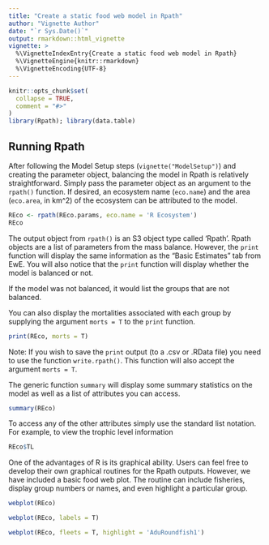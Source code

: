 ```yaml
---
title: "Create a static food web model in Rpath"
author: "Vignette Author"
date: "`r Sys.Date()`"
output: rmarkdown::html_vignette
vignette: >
  %\VignetteIndexEntry{Create a static food web model in Rpath}
  %\VignetteEngine{knitr::rmarkdown}
  %\VignetteEncoding{UTF-8}
---
```


```r
knitr::opts_chunk$set(
  collapse = TRUE,
  comment = "#>"
)
library(Rpath); library(data.table)
```

## Running Rpath

After following the Model Setup steps (`vignette("ModelSetup")`) and creating the parameter object, balancing the model in Rpath is relatively straightforward. Simply pass the parameter object as an argument to the `rpath()` function. If desired, an ecosystem name (`eco.name`) and the area (`eco.area`, in km^2) of the ecosystem can be attributed to the model.

```r
REco <- rpath(REco.params, eco.name = 'R Ecosystem')
REco
```

The output object from `rpath()` is an S3 object type called 'Rpath'.  Rpath objects are a list of parameters from the mass balance.  However, the `print` function will display the same information as the "Basic Estimates" tab from EwE. You will also notice that the `print` function will display whether the model is balanced or not.

If the model was not balanced, it would list the groups that are not balanced.

You can also display the mortalities associated with each group by supplying the argument `morts = T` to the `print` function.

```r
print(REco, morts = T) 
```

Note: If you wish to save the `print` output (to a .csv or .RData file) you need to use the function `write.rpath()`. This function will also accept the argument `morts = T`.

The generic function `summary` will display some summary statistics on the model as well as a list of attributes you can access.

```r
summary(REco)

```

To access any of the other attributes simply use the standard list notation. For example, to view the trophic level information

```r
REco$TL
```

One of the advantages of R is its graphical ability.  Users can feel free to develop their own graphical routines for the Rpath outputs.  However, we have included a basic food web plot.  The routine can include fisheries, display group numbers or names, and even highlight a particular group.

```r
webplot(REco)
```


```r
webplot(REco, labels = T)
```

```r
webplot(REco, fleets = T, highlight = 'AduRoundfish1')
```

